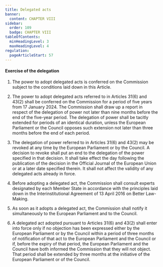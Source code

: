 ```yaml
---
title: Delegated acts
banner:
  content: CHAPTER VIII
sidebar:
  order: 109
  badge: CHAPTER VIII
tableOfContents:
  minHeadingLevel: 3
  maxHeadingLevel: 4
regulation:
  pageArticleStart: 57
---
```


<Article number="57" />

#### Exercise of the delegation

1. The power to adopt delegated acts is conferred on the Commission subject to the conditions laid down in this Article. 

2. The power to adopt delegated acts referred to in Articles 31(6) and 43(2) shall be conferred on the Commission for a  period of five years from 17 January 2024\. The Commission shall draw up a report in respect of the delegation of power  not later than nine months before the end of the five-year period. The delegation of power shall be tacitly extended for  periods of an identical duration, unless the European Parliament or the Council opposes such extension not later than  three months before the end of each period. 

3. The delegation of power referred to in Articles 31(6) and 43(2) may be revoked at any time by the European  Parliament or by the Council. A decision to revoke shall put an end to the delegation of the power specified in that  decision. It shall take effect the day following the publication of the decision in the Official Journal of the European Union or  at a later date specified therein. It shall not affect the validity of any delegated acts already in force. 

4. Before adopting a delegated act, the Commission shall consult experts designated by each Member State in accordance  with the principles laid down in the Interinstitutional Agreement of 13 April 2016 on Better Law-Making. 

5. As soon as it adopts a delegated act, the Commission shall notify it simultaneously to the European Parliament and to  the Council. 


6. A delegated act adopted pursuant to Articles 31(6) and 43(2) shall enter into force only if no objection has been  expressed either by the European Parliament or by the Council within a period of three months of notification of that act  to the European Parliament and the Council or if, before the expiry of that period, the European Parliament and the  Council have both informed the Commission that they will not object. That period shall be extended by three months at  the initiative of the European Parliament or of the Council. 

